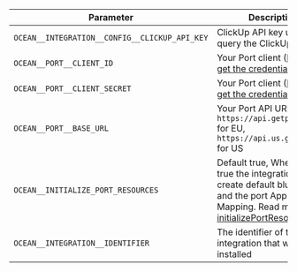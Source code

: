 | Parameter                                     | Description                                                                                                                                                                                                                                                                              | Example | Required |
|-----------------------------------------------|------------------------------------------------------------------------------------------------------------------------------------------------------------------------------------------------------------------------------------------------------------------------------------------|---------|----------|
| `OCEAN__INTEGRATION__CONFIG__CLICKUP_API_KEY` | ClickUp API key used to query the ClickUp API                                                                                                                                                                                                                                            |         | ✅        |
| `OCEAN__PORT__CLIENT_ID`                      | Your Port client ([How to get the credentials](https://docs.getport.io/build-your-software-catalog/custom-integration/api/#find-your-port-credentials)) id                                                                                                                               |         | ✅        |
| `OCEAN__PORT__CLIENT_SECRET`                  | Your Port client ([How to get the credentials](https://docs.getport.io/build-your-software-catalog/custom-integration/api/#find-your-port-credentials)) secret                                                                                                                           |         | ✅        |
| `OCEAN__PORT__BASE_URL`                       | Your Port API URL - `https://api.getport.io` for EU, `https://api.us.getport.io` for US                                                                                                                                                                                                  |         | ✅        |
| `OCEAN__INITIALIZE_PORT_RESOURCES`            | Default true, When set to true the integration will create default blueprints and the port App config Mapping. Read more about [initializePortResources](https://ocean.getport.io/develop-an-integration/integration-configuration/#initializeportresources---initialize-port-resources) |         | ❌        |
| `OCEAN__INTEGRATION__IDENTIFIER`              | The identifier of the integration that will be installed                                                                                                                                                                                                                                 |         | ❌        |
